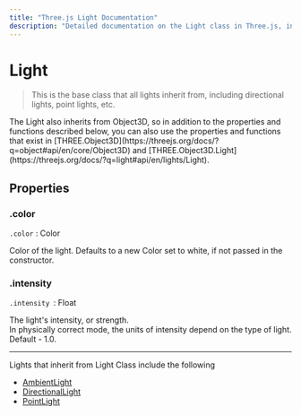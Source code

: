 ```yaml
---
title: "Three.js Light Documentation"
description: "Detailed documentation on the Light class in Three.js, including properties and inherited classes."
---
```


# Light

> This is the base class that all lights inherit from, including directional lights, point lights, etc.

<Callout type="info">
The Light also inherits from Object3D, so in addition to the properties and functions described below, you can also use the properties and functions that exist in [THREE.Object3D](https://threejs.org/docs/?q=object#api/en/core/Object3D) and [THREE.Object3D.Light](https://threejs.org/docs/?q=light#api/en/lights/Light).
</Callout>

## Properties

### .color

`.color` : Color

Color of the light. Defaults to a new Color set to white, if not passed in the constructor.

### .intensity

`.intensity `: Float

The light's intensity, or strength.  
In physically correct mode, the units of intensity depend on the type of light.  
Default - 1.0.

---

Lights that inherit from Light Class include the following

- [AmbientLight](https://threejs.org/docs/?q=light#api/en/lights/AmbientLight)
- [DirectionalLight](https://threejs.org/docs/?q=light#api/en/lights/DirectionalLight)
- [PointLight](https://threejs.org/docs/?q=light#api/en/lights/PointLight)
